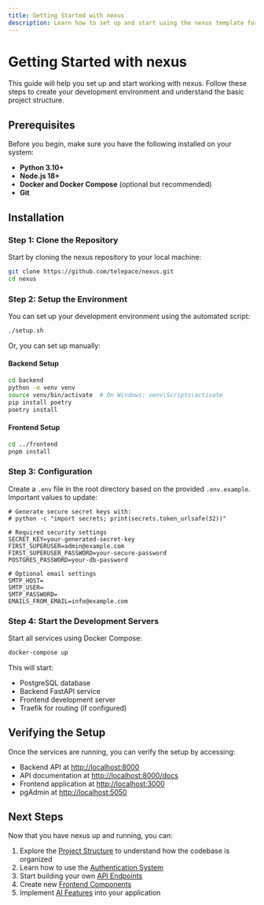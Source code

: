 ```yaml
---
title: Getting Started with nexus
description: Learn how to set up and start using the nexus template for your projects.
---
```


# Getting Started with nexus

This guide will help you set up and start working with nexus. Follow these steps to create your development environment and understand the basic project structure.

## Prerequisites

Before you begin, make sure you have the following installed on your system:

- **Python 3.10+**
- **Node.js 18+**
- **Docker and Docker Compose** (optional but recommended)
- **Git**

## Installation

### Step 1: Clone the Repository

Start by cloning the nexus repository to your local machine:

```bash
git clone https://github.com/telepace/nexus.git
cd nexus
```

### Step 2: Setup the Environment

You can set up your development environment using the automated script:

```bash
./setup.sh
```

Or, you can set up manually:

#### Backend Setup

```bash
cd backend
python -m venv venv
source venv/bin/activate  # On Windows: venv\Scripts\activate
pip install poetry
poetry install
```

#### Frontend Setup

```bash
cd ../frontend
pnpm install
```

### Step 3: Configuration

Create a `.env` file in the root directory based on the provided `.env.example`. Important values to update:

```
# Generate secure secret keys with:
# python -c "import secrets; print(secrets.token_urlsafe(32))"

# Required security settings
SECRET_KEY=your-generated-secret-key
FIRST_SUPERUSER=admin@example.com
FIRST_SUPERUSER_PASSWORD=your-secure-password
POSTGRES_PASSWORD=your-db-password

# Optional email settings
SMTP_HOST=
SMTP_USER=
SMTP_PASSWORD=
EMAILS_FROM_EMAIL=info@example.com
```

### Step 4: Start the Development Servers

Start all services using Docker Compose:

```bash
docker-compose up
```

This will start:
- PostgreSQL database
- Backend FastAPI service
- Frontend development server
- Traefik for routing (if configured)

## Verifying the Setup

Once the services are running, you can verify the setup by accessing:

- Backend API at [http://localhost:8000](http://localhost:8000)
- API documentation at [http://localhost:8000/docs](http://localhost:8000/docs)
- Frontend application at [http://localhost:3000](http://localhost:3000)
- pgAdmin at [http://localhost:5050](http://localhost:5050)

## Next Steps

Now that you have nexus up and running, you can:

1. Explore the [Project Structure](/en/docs/getting-started/project-structure) to understand how the codebase is organized
2. Learn how to use the [Authentication System](/en/docs/backend/authentication)
3. Start building your own [API Endpoints](/en/docs/backend/api-endpoints)
4. Create new [Frontend Components](/en/docs/frontend/components)
5. Implement [AI Features](/en/docs/ai-integration/overview) into your application 